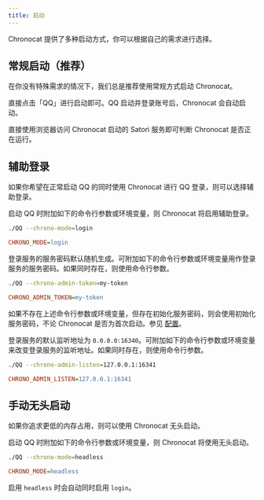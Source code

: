 ```yaml
---
title: 启动
---
```


Chronocat 提供了多种启动方式，你可以根据自己的需求进行选择。

## 常规启动（推荐）

在你没有特殊需求的情况下，我们总是推荐使用常规方式启动 Chronocat。

直接点击「QQ」进行启动即可。QQ 启动并登录账号后，Chronocat 会自动启动。

直接使用浏览器访问 Chronocat 启动的 Satori 服务即可判断 Chronocat 是否正在运行。

## 辅助登录

如果你希望在正常启动 QQ 的同时使用 Chronocat 进行 QQ 登录，则可以选择辅助登录。

启动 QQ 时附加如下的命令行参数或环境变量，则 Chronocat 将启用辅助登录。

```sh
./QQ --chrono-mode=login
```

```ini
CHRONO_MODE=login
```

登录服务的服务密码默认随机生成。可附加如下的命令行参数或环境变量用作登录服务的服务密码。如果同时存在，则使用命令行参数。

```sh
./QQ --chrono-admin-token=my-token
```

```ini
CHRONO_ADMIN_TOKEN=my-token
```

如果不存在上述命令行参数或环境变量，但存在初始化服务密码，则会使用初始化服务密码，不论
Chronocat 是否为首次启动。参见 [配置](/config)。

登录服务的默认监听地址为
`0.0.0.0:16340`。可附加如下的命令行参数或环境变量来改变登录服务的监听地址。如果同时存在，则使用命令行参数。

```sh
./QQ --chrono-admin-listen=127.0.0.1:16341
```

```ini
CHRONO_ADMIN_LISTEN=127.0.0.1:16341
```

## 手动无头启动

如果你追求更低的内存占用，则可以使用 Chronocat 无头启动。

启动 QQ 时附加如下的命令行参数或环境变量，则 Chronocat 将使用无头启动。

```sh
./QQ --chrono-mode=headless
```

```ini
CHRONO_MODE=headless
```

启用 `headless` 时会自动同时启用 `login`。

